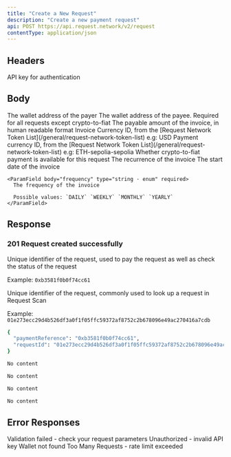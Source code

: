 ```yaml
---
title: "Create a New Request"
description: "Create a new payment request"
api: POST https://api.request.network/v2/request
contentType: application/json
---
```



<ApiEndpoint method="POST" path="/v2/request" />

## Headers

<ParamField query="x-api-key" type="string" required>
  API key for authentication
</ParamField>

## Body

<ParamField body="payer" type="string">
  The wallet address of the payer
</ParamField>

<ParamField body="payee" type="string">
  The wallet address of the payee. Required for all requests except crypto-to-fiat
</ParamField>

<ParamField body="amount" type="string" required>
  The payable amount of the invoice, in human readable format
</ParamField>

<ParamField body="invoiceCurrency" type="string" required>
  Invoice Currency ID, from the [Request Network Token List](/general/request-network-token-list) e.g: USD
</ParamField>

<ParamField body="paymentCurrency" type="string" required>
  Payment currency ID, from the [Request Network Token List](/general/request-network-token-list) e.g: ETH-sepolia-sepolia
</ParamField>

<ParamField body="isCryptoToFiatAvailable" type="boolean">
  Whether crypto-to-fiat payment is available for this request
</ParamField>


<ParamField body="recurrence" type="object">
  The recurrence of the invoice
  
  <Expandable title="Recurrence Object Properties">
    <ParamField body="startDate" type="string | null" required>
      The start date of the invoice
    </ParamField>
    
    <ParamField body="frequency" type="string · enum" required>
      The frequency of the invoice

      Possible values: `DAILY` `WEEKLY` `MONTHLY` `YEARLY`
    </ParamField>
  </Expandable>
</ParamField>

## Response

### 201 Request created successfully
<ResponseField name="Response" type="object">
<Expandable>
<ResponseField name="paymentReference" type="string" optional> 
Unique identifier of the request, used to pay the request as well as check the status of the request

Example:  `0xb3581f0b0f74cc61`
</ResponseField>

<ResponseField name="requestId" type="string" optional>
Unique identifier of the request, commonly used to look up a request in Request Scan

Example: `01e273ecc29d4b526df3a0f1f05ffc59372af8752c2b678096e49ac270416a7cdb`
</ResponseField>
</Expandable>
</ResponseField>


<ResponseExample>

```bash 201 Request created successfully
{
  "paymentReference": "0xb3581f0b0f74cc61",
  "requestId": "01e273ecc29d4b526df3a0f1f05ffc59372af8752c2b678096e49ac270416a7cdb"
}
```

```bash 400 Validation failed
No content
```

```bash 401 Unauthorized
No content
```

```bash 404 Wallet not found
No content
```

```bash 429 Too Many Requests
No content
```
</ResponseExample>



## Error Responses

<ResponseField name="400" type="object">
  Validation failed - check your request parameters
</ResponseField>

<ResponseField name="401" type="object">
  Unauthorized - invalid API key
</ResponseField>

<ResponseField name="404" type="object">
  Wallet not found
</ResponseField>

<ResponseField name="429" type="object">
  Too Many Requests - rate limit exceeded
</ResponseField>